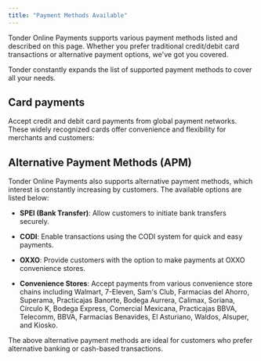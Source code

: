 ```yaml
---
title: "Payment Methods Available"
---
```


Tonder Online Payments supports various payment methods listed and described on this page. Whether you prefer traditional credit/debit card transactions or alternative payment options, we've got you covered.

<Info>
  Tonder constantly expands the list of supported payment methods to cover all your needs.
</Info>

## Card payments

Accept credit and debit card payments from global payment networks. These widely recognized cards offer convenience and flexibility for merchants and customers:

<CardGroup cols={4}>
  <Card title="Visa" icon="cc-visa">
  </Card>
  <Card title="Mastercard" icon="cc-mastercard">
  </Card>
  <Card title="Amex" icon="cc-amex">
  </Card>
  <Card title="Carnet" icon="credit-card">
  </Card>
</CardGroup>

## Alternative Payment Methods (APM)

Tonder Online Payments also supports alternative payment methods, which interest is constantly increasing by customers. The available options are listed below:

- **SPEI (Bank Transfer)**: Allow customers to initiate bank transfers securely.

- **CODI**: Enable transactions using the CODI system for quick and easy payments.

- **OXXO**: Provide customers with the option to make payments at OXXO convenience stores.

- **Convenience Stores**: Accept payments from various convenience store chains including Walmart, 7-Eleven, Sam's Club, Farmacias del Ahorro, Superama, Practicajas Banorte, Bodega Aurrera, Calimax, Soriana, Círculo K, Bodega Express, Comercial Mexicana, Practicajas BBVA, Telecomm, BBVA, Farmacias Benavides, El Asturiano, Waldos, Alsuper, and Kiosko.

The above alternative payment methods are ideal for customers who prefer alternative banking or cash-based transactions.



